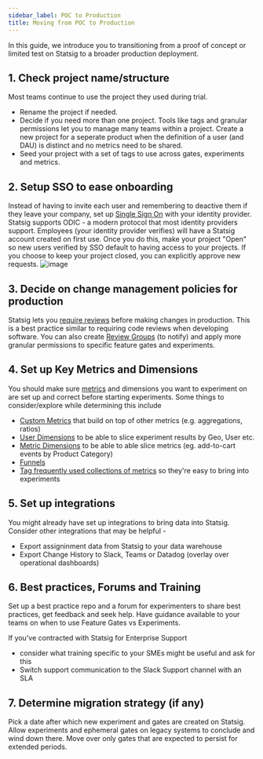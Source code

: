 ```yaml
---
sidebar_label: POC to Production
title: Moving from POC to Production
---
```


In this guide, we introduce you to transitioning from a proof of concept or limited test on Statsig to a broader production deployment.

## 1. Check project name/structure

Most teams continue to use the project they used during trial.

- Rename the project if needed.
- Decide if you need more than one project. Tools like tags and granular permissions let you to manage many teams within a project. Create a new project for a seperate product when the definition of a user (and DAU) is distinct and no metrics need to be shared.
- Seed your project with a set of tags to use across gates, experiments and metrics.

## 2. Setup SSO to ease onboarding

Instead of having to invite each user and remembering to deactive them if they leave your company, set up [Single Sign On](access-management/introduction) with your identity provider. Statsig supports ODIC - a modern protocol that most identity providers support. Employees (your identity provider verifies) will have a Statsig account created on first use. Once you do this, make your project "Open" so new users verified by SSO default to having access to your projects. If you choose to keep your project closed, you can explicitly approve new requests.
![image](https://user-images.githubusercontent.com/31516123/175362892-862d0cf5-012f-484a-8e39-22489011029e.png)

## 3. Decide on change management policies for production

Statsig lets you [require reviews](guides/setting-up-reviews) before making changes in production. This is a best practice similar to requiring code reviews when developing software. You can also create [Review Groups](guides/setting-up-reviews) (to notify) and apply more granular permissions to specific feature gates and experiments.

## 4. Set up Key Metrics and Dimensions

You should make sure [metrics](metrics) and dimensions you want to experiment on are set up and correct before starting experiments. Some things to consider/explore while determining this include

- [Custom Metrics](metrics/create) that build on top of other metrics (e.g. aggregations, ratios)
- [User Dimensions](#) to be able to slice experiment results by Geo, User etc.
- [Metric Dimensions](metrics#metric-dimensions) to be able to able slice metrics (eg. add-to-cart events by Product Category)
- [Funnels](metrics/create-user-funnels)
- [Tag frequently used collections of metrics](metrics/create-metric-tags) so they're easy to bring into experiments

## 5. Set up integrations

You might already have set up integrations to bring data into Statsig. Consider other integrations that may be helpful -

- Export assigninment data from Statsig to your data warehouse
- Export Change History to Slack, Teams or Datadog (overlay over operational dashboards)

## 6. Best practices, Forums and Training

Set up a best practice repo and a forum for experimenters to share best practices, get feedback and seek help. Have guidance available to your teams on when to use Feature Gates vs Experiments.

If you've contracted with Statsig for Enterprise Support

- consider what training specific to your SMEs might be useful and ask for this
- Switch support communication to the Slack Support channel with an SLA

## 7. Determine migration strategy (if any)

Pick a date after which new experiment and gates are created on Statsig. Allow experiments and ephemeral gates on legacy systems to conclude and wind down there. Move over only gates that are expected to persist for extended periods.

